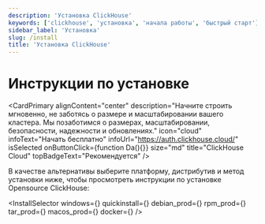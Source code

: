 ```yaml
---
description: 'Установка ClickHouse'
keywords: ['clickhouse', 'установка', 'начала работы', 'быстрый старт']
sidebar_label: 'Установка'
slug: /install
title: 'Установка ClickHouse'
---
```




# Инструкции по установке

<CardPrimary
    alignContent="center"
    description="Начните строить мгновенно, не заботясь о размере и масштабировании вашего кластера. Мы позаботимся о размерах, масштабировании, безопасности, надежности и обновлениях."
    icon="cloud"
    infoText="Начать бесплатно"
    infoUrl="https://auth.clickhouse.cloud/"
    isSelected
    onButtonClick={function Da(){}}
    size="md"
    title="ClickHouse Cloud"
    topBadgeText="Рекомендуется"
/>
<br/>

В качестве альтернативы выберите платформу, дистрибутив и метод установки ниже, чтобы просмотреть инструкции по установке Opensource ClickHouse:

<InstallSelector
    windows={<Windows/>}
    quickinstall={<QuickInstall/>}
    debian_prod={<DebianProd/>}
    rpm_prod={<RPMProd/>}
    tar_prod={<TarProd/>}
    macos_prod={<MacOSProd/>}
    docker={<Docker/>}
/>
